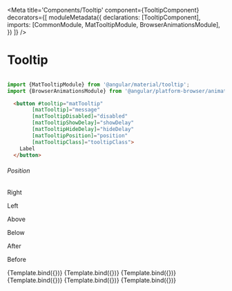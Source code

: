 
<Meta title='Components/Tooltip'
  component={TooltipComponent}
  decorators={[
    moduleMetadata({
      declarations: [TooltipComponent],
      imports: [CommonModule, MatTooltipModule, BrowserAnimationsModule],
    })
]}  />

# Tooltip


###### 

```ts
import {MatTooltipModule} from '@angular/material/tooltip';
import {BrowserAnimationsModule} from '@angular/platform-browser/animations';
```

```html
  <button #tooltip="matTooltip"
        [matTooltip]="message"
        [matTooltipDisabled]="disabled"
        [matTooltipShowDelay]="showDelay"
        [matTooltipHideDelay]="hideDelay"
        [matTooltipPosition]="position"
        [matTooltipClass]="tooltipClass">
    Label
  </button>
```
###### Position
<Canvas>
  <p className="story-title">Right</p>
  <p className="story-title">Left</p>
  <p className="story-title">Above</p>
  <p className="story-title">Below</p>
  <p className="story-title">After</p>
  <p className="story-title">Before</p>
  <Story name="Right"
    args={{ position: 'right', message: 'Tooltip Label' }}>
    {Template.bind({})}
  </Story>
  <Story name="Left"
    args={{ position: 'left', message: 'Tooltip Label' }}>
    {Template.bind({})}
  </Story>
  <Story name="Above"
    args={{ position: 'above', message: 'Tooltip Label' }}>
    {Template.bind({})}
  </Story>
  <Story name="Below"
    args={{ position: 'below', message: 'Tooltip Label' }}>
    {Template.bind({})}
  </Story>
  <Story name="After"
    args={{ position: 'after', message: 'Tooltip Label' }}>
    {Template.bind({})}
  </Story>
  <Story name="Before"
    args={{ position: 'before', message: 'Tooltip Label' }}>
    {Template.bind({})}
  </Story>
</Canvas>
